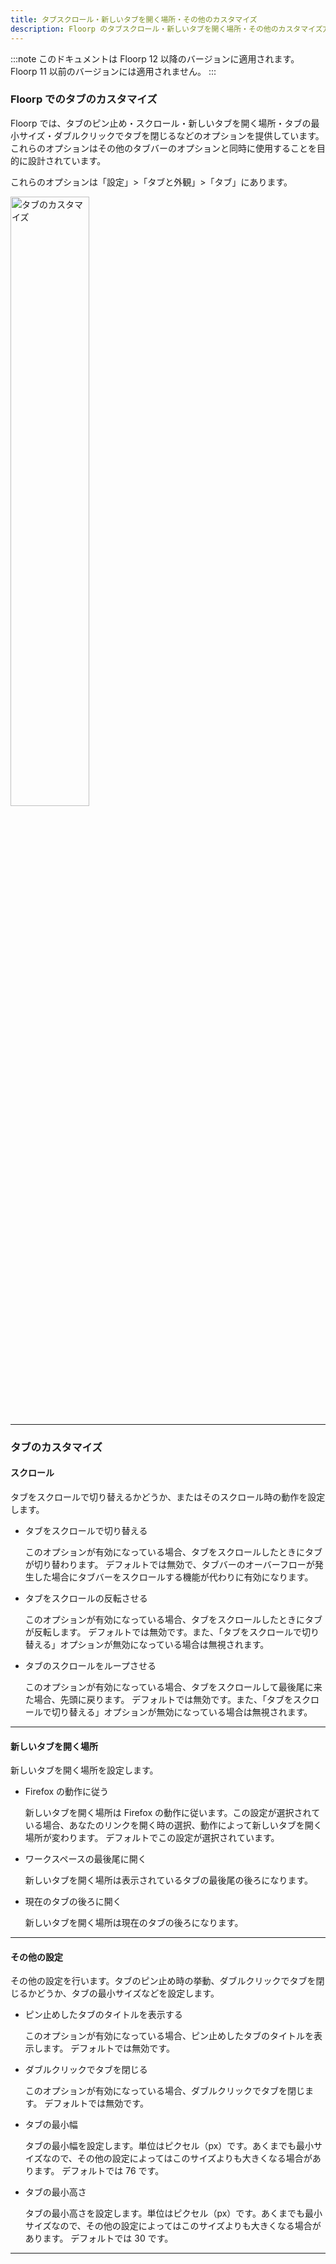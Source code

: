 ```yaml
---
title: タブスクロール・新しいタブを開く場所・その他のカスタマイズ
description: Floorp のタブスクロール・新しいタブを開く場所・その他のカスタマイズ方法
---
```



:::note
このドキュメントは Floorp 12 以降のバージョンに適用されます。Floorp 11 以前のバージョンには適用されません。
:::

### Floorp でのタブのカスタマイズ

Floorp では、タブのピン止め・スクロール・新しいタブを開く場所・タブの最小サイズ・ダブルクリックでタブを閉じるなどのオプションを提供しています。
これらのオプションはその他のタブバーのオプションと同時に使用することを目的に設計されています。

これらのオプションは「設定」>「タブと外観」>「タブ」にあります。

<img src={TabCustomize} width="50%" alt="タブのカスタマイズ"/>

<hr />

### タブのカスタマイズ

#### スクロール

タブをスクロールで切り替えるかどうか、またはそのスクロール時の動作を設定します。
- タブをスクロールで切り替える

    このオプションが有効になっている場合、タブをスクロールしたときにタブが切り替わります。
    デフォルトでは無効で、タブバーのオーバーフローが発生した場合にタブバーをスクロールする機能が代わりに有効になります。

- タブをスクロールの反転させる

    このオプションが有効になっている場合、タブをスクロールしたときにタブが反転します。
    デフォルトでは無効です。また、「タブをスクロールで切り替える」オプションが無効になっている場合は無視されます。

- タブのスクロールをループさせる

    このオプションが有効になっている場合、タブをスクロールして最後尾に来た場合、先頭に戻ります。
    デフォルトでは無効です。また、「タブをスクロールで切り替える」オプションが無効になっている場合は無視されます。

<hr />

#### 新しいタブを開く場所

新しいタブを開く場所を設定します。

- Firefox の動作に従う

    新しいタブを開く場所は Firefox の動作に従います。この設定が選択されている場合、あなたのリンクを開く時の選択、動作によって新しいタブを開く場所が変わります。
    デフォルトでこの設定が選択されています。

- ワークスペースの最後尾に開く

    新しいタブを開く場所は表示されているタブの最後尾の後ろになります。

- 現在のタブの後ろに開く

    新しいタブを開く場所は現在のタブの後ろになります。

<hr />

#### その他の設定

その他の設定を行います。タブのピン止め時の挙動、ダブルクリックでタブを閉じるかどうか、タブの最小サイズなどを設定します。

- ピン止めしたタブのタイトルを表示する

    このオプションが有効になっている場合、ピン止めしたタブのタイトルを表示します。
    デフォルトでは無効です。

- ダブルクリックでタブを閉じる

    このオプションが有効になっている場合、ダブルクリックでタブを閉じます。
    デフォルトでは無効です。

- タブの最小幅

    タブの最小幅を設定します。単位はピクセル（px）です。あくまでも最小サイズなので、その他の設定によってはこのサイズよりも大きくなる場合があります。
    デフォルトでは 76 です。

- タブの最小高さ

    タブの最小高さを設定します。単位はピクセル（px）です。あくまでも最小サイズなので、その他の設定によってはこのサイズよりも大きくなる場合があります。
    デフォルトでは 30 です。

<hr />

<Support />